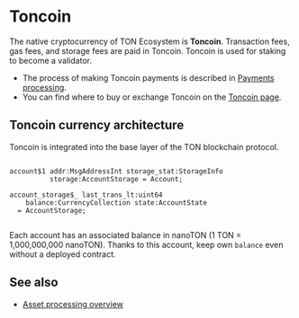 
# Toncoin

The native cryptocurrency of TON Ecosystem is **Toncoin**. Transaction fees, gas fees, and storage fees are paid in Toncoin. Toncoin is used for staking to become a validator.

- The process of making Toncoin payments is described in [Payments processing](/v3/guidelines/dapps/asset-processing/payments-processing).
- You can find where to buy or exchange Toncoin on the [Toncoin page](https://ton.org/coin).

## Toncoin currency architecture

Toncoin is integrated into the base layer of the TON blockchain protocol.

```tlb

account$1 addr:MsgAddressInt storage_stat:StorageInfo
          storage:AccountStorage = Account;

account_storage$_ last_trans_lt:uint64
    balance:CurrencyCollection state:AccountState 
  = AccountStorage;
  
```

Each account has an associated balance in nanoTON (1 TON = 1,000,000,000 nanoTON). Thanks to this account, keep own `balance` even without a deployed contract.


## See also

- [Asset processing overview](/v3/documentation/dapps/assets/overview/)

<Feedback />
